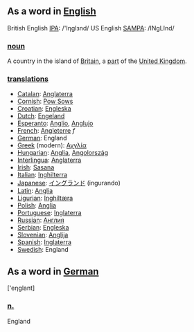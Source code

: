 ==As a word in [[English]]==
British English [[w:IPA|IPA]]: /'Iηglзnd/
US English [[w:SAMPA|SAMPA]]: /INgLInd/

=== [[noun]] ===

A country in the island of [[Britain]], a [[part]] of the [[United Kingdom]].

=== '''[[translation]]s''' ===

*[[Catalan]]: [[Anglaterra]]
*[[Cornish]]: [[Pow Sows]]
*[[Croatian]]: [[Engleska]]
*[[Dutch]]: [[Engeland]]
*[[Esperanto]]: [[Anglio]], [[Anglujo]]
*[[French]]: [[Angleterre]] ''f''
*[[German]]: England
*[[Greek]] (modern): [[Αγγλία]]
*[[Hungarian]]: [[Anglia]], [[Angolország]]
*[[Interlingua]]: [[Anglaterra]]
*[[Irish]]: [[Sasana]]
*[[Italian]]: [[Inghilterra]]
*[[Japanese]]: [[イングランド]] (ingurando)
*[[Latin]]: [[Anglia]]
*[[Ligurian]]: [[Inghiltæra]]
*[[Polish]]: [[Anglia]]
*[[Portuguese]]: [[Inglaterra]]
*[[Russian]]: [[Англия]]
*[[Serbian]]: [[Engleska]]
*[[Slovenian]]: [[Anglija]]
*[[Spanish]]: [[Inglaterra]]
*[[Swedish]]: England

==As a word in [[German]]==

['eηglant]

===[[neuter|n.]]===

England